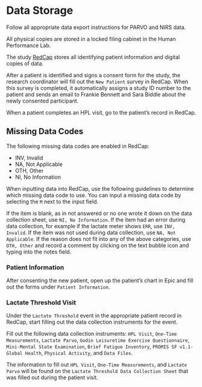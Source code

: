 # Data Storage {#DataStorage}

Follow all appropriate data export instructions for PARVO and NIRS data.

All physical copies are stored in a locked filing cabinet in the Human Performance Lab.

The study [RedCap][RedCapURL] stores all identifying patient information and digital copies of data.

After a patient is identified and signs a consent form for the study, the research coordinator will fill out the `New Patient` survey in RedCap. When this survey is completed, it automatically assigns a study ID number to the patient and sends an email to Frankie Bennett and Sara Biddle about the newly consented participant. 

When a patient completes an HPL visit, go to the patient's record in RedCap.

## Missing Data Codes {#DataStorage-MissingData}

The following missing data codes are enabled in RedCap:

- INV, Invalid
- NA, Not Applicable
- OTH, Other
- NI, No Information

When inputting data into RedCap, use the following guidelines to determine which missing data code to use. You can input a missing data code by selecting the `M` next to the input field. 

If the item is blank, as in not answered or no one wrote it down on the data collection sheet, use `NI, No Information`. If the item had an error during data collection, for example if the lactate meter shows `ERR`, use `INV, Invalid`. If the item was not used during data collection, use `NA, Not Applicable`. If the reason does not fit into any of the above categories, use `OTH, Other` and record a comment by clicking on the text bubble icon and typing into the notes field. 

### Patient Information

After consenting the new patient, open up the patient's chart in Epic and fill out the forms under `Patient Information`. 



### Lactate Threshold Visit

Under the `Lactate Threshold` event in the appropriate patient record in RedCap, start filling out the data collection instruments for the event. 




Fill out the following data collection instruments: `HPL Visit`, `One-Time Measurements`, `Lactate Parvo`, `Godin Leisuretime Exercise Questionnaire`, `Mini-Mental State Examination`, `Brief Fatigue Inventory`, `PROMIS SF v1.1-Global Health`, `Physical Activity`, and `Data Files`. 

The information to fill out `HPL Visit`, `One-Time Measurements`, and `Lactate Parvo` will be found on the `Lactate Threshold Data Collection Sheet` that was filled out during the patient visit. 

 





[RedCapURL]:https://redcap.prismahealth.org
